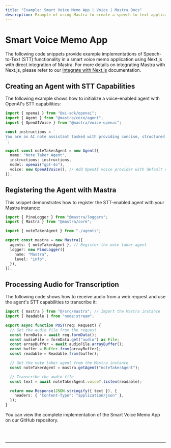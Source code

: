 ```yaml
---
title: "Example: Smart Voice Memo App | Voice | Mastra Docs"
description: Example of using Mastra to create a speech to text application.
---
```



# Smart Voice Memo App

The following code snippets provide example implementations of Speech-to-Text (STT) functionality in a smart voice memo application using Next.js with direct integration of Mastra. For more details on integrating Mastra with Next.js, please refer to our [Integrate with Next.js](/docs/frameworks/web-frameworks/next-js) documentation.

## Creating an Agent with STT Capabilities

The following example shows how to initialize a voice-enabled agent with OpenAI's STT capabilities:

```typescript title="src/mastra/agents/index.ts"
import { openai } from "@ai-sdk/openai";
import { Agent } from "@mastra/core/agent";
import { OpenAIVoice } from "@mastra/voice-openai";

const instructions = `
You are an AI note assistant tasked with providing concise, structured summaries of their content... // omitted for brevity
`;

export const noteTakerAgent = new Agent({
  name: "Note Taker Agent",
  instructions: instructions,
  model: openai("gpt-4o"),
  voice: new OpenAIVoice(), // Add OpenAI voice provider with default configuration
});
```

## Registering the Agent with Mastra

This snippet demonstrates how to register the STT-enabled agent with your Mastra instance:

```typescript title="src/mastra/index.ts"
import { PinoLogger } from "@mastra/loggers";
import { Mastra } from "@mastra/core";

import { noteTakerAgent } from "./agents";

export const mastra = new Mastra({
  agents: { noteTakerAgent }, // Register the note taker agent
  logger: new PinoLogger({
    name: "Mastra",
    level: "info",
  }),
});
```

## Processing Audio for Transcription

The following code shows how to receive audio from a web request and use the agent's STT capabilities to transcribe it:

```typescript title="app/api/audio/route.ts"
import { mastra } from "@/src/mastra"; // Import the Mastra instance
import { Readable } from "node:stream";

export async function POST(req: Request) {
  // Get the audio file from the request
  const formData = await req.formData();
  const audioFile = formData.get("audio") as File;
  const arrayBuffer = await audioFile.arrayBuffer();
  const buffer = Buffer.from(arrayBuffer);
  const readable = Readable.from(buffer);

  // Get the note taker agent from the Mastra instance
  const noteTakerAgent = mastra.getAgent("noteTakerAgent");

  // Transcribe the audio file
  const text = await noteTakerAgent.voice?.listen(readable);

  return new Response(JSON.stringify({ text }), {
    headers: { "Content-Type": "application/json" },
  });
}
```

You can view the complete implementation of the Smart Voice Memo App on our GitHub repository.

<br />
<br />
<hr className="dark:border-[#404040] border-gray-300" />
<br />
<br />
<GithubLink
  link={
    "https://github.com/mastra-ai/voice-examples/tree/main/speech-to-text/voice-memo-app"
  }
/>
